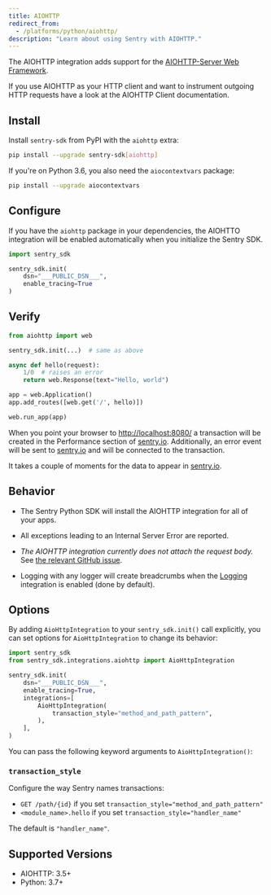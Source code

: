 ```yaml
---
title: AIOHTTP
redirect_from:
  - /platforms/python/aiohttp/
description: "Learn about using Sentry with AIOHTTP."
---
```


The AIOHTTP integration adds support for the [AIOHTTP-Server Web Framework](https://docs.aiohttp.org/en/stable/web.html).

If you use AIOHTTP as your HTTP client and want to instrument outgoing HTTP requests have a look at the <PlatformLink to="/integrations/aiohttp/aiohttp-client/">AIOHTTP Client documentation</PlatformLink>.

## Install

Install `sentry-sdk` from PyPI with the `aiohttp` extra:

```bash
pip install --upgrade sentry-sdk[aiohttp]
```

If you're on Python 3.6, you also need the `aiocontextvars` package:

```bash
pip install --upgrade aiocontextvars
```

## Configure

If you have the `aiohttp` package in your dependencies, the AIOHTTO integration will be enabled automatically when you initialize the Sentry SDK.

<SignInNote />

```python
import sentry_sdk

sentry_sdk.init(
    dsn="___PUBLIC_DSN___",
    enable_tracing=True
)
```

## Verify

```python
from aiohttp import web

sentry_sdk.init(...)  # same as above

async def hello(request):
    1/0  # raises an error
    return web.Response(text="Hello, world")

app = web.Application()
app.add_routes([web.get('/', hello)])

web.run_app(app)
```

When you point your browser to [http://localhost:8080/](http://localhost:8080/) a transaction will be created in the Performance section of [sentry.io](https://sentry.io). Additionally, an error event will be sent to [sentry.io](https://sentry.io) and will be connected to the transaction.

It takes a couple of moments for the data to appear in [sentry.io](https://sentry.io).

## Behavior

- The Sentry Python SDK will install the AIOHTTP integration for all of your apps.

- All exceptions leading to an Internal Server Error are reported.

- _The AIOHTTP integration currently does not attach the request body._ See
  [the relevant GitHub
  issue](https://github.com/getsentry/sentry-python/issues/220).

- Logging with any logger will create breadcrumbs when
  the [Logging](/platforms/python/integrations/logging/)
  integration is enabled (done by default).

## Options

By adding `AioHttpIntegration` to your `sentry_sdk.init()` call explicitly, you can set options for `AioHttpIntegration` to change its behavior:

```python
import sentry_sdk
from sentry_sdk.integrations.aiohttp import AioHttpIntegration

sentry_sdk.init(
    dsn="___PUBLIC_DSN___",
    enable_tracing=True,
    integrations=[
        AioHttpIntegration(
            transaction_style="method_and_path_pattern",
        ),
    ],
)
```

You can pass the following keyword arguments to `AioHttpIntegration()`:

### `transaction_style`

Configure the way Sentry names transactions:

- `GET /path/{id}` if you set `transaction_style="method_and_path_pattern"`
- `<module_name>.hello` if you set `transaction_style="handler_name"`

The default is `"handler_name"`.

## Supported Versions

- AIOHTTP: 3.5+
- Python: 3.7+
